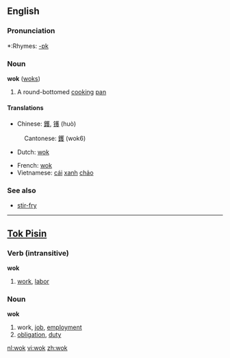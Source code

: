 ==English==

===Pronunciation===
*:Rhymes: [[Rhymes:English:-ɒk|-ɒk]]

===Noun===
'''wok''' ([[woks]])

#A round-bottomed [[cook]]ing [[pan]]

====Translations====
{{top}}
*Chinese: [[鑊]], [[镬]] (huò)
:Cantonese: [[鑊]] (wok6)
*Dutch: [[#Dutch|wok]] {{m}}
{{mid}}
*French: [[wok]] {{m}}
*Vietnamese: [[cái]] [[xanh]] [[chảo]]
{{bottom}}

===See also===
*[[stir-fry]]

----

==[[Tok Pisin]]==
===Verb (intransitive)===

'''wok'''

#[[work]], [[labor]]

===Noun===

'''wok'''

#work, [[job]], [[employment]]
#[[obligation]], [[duty]]

[[nl:wok]]
[[vi:wok]]
[[zh:wok]]